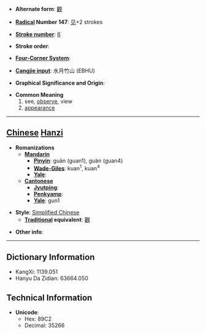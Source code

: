 * '''Alternate form''': [[觀]]

* '''[[Wiktionary:Chinese radical index| Radical]] Number 147''': [[Wiktionary:Chinese radical index 见|见]]+2 strokes

* '''[[Wiktionary:Chinese total strokes index|Stroke number]]''': [[Wiktionary:Chinese total strokes index 6|6]]

* '''Stroke order''': 

* '''[[Wiktionary:Chinese four corner index|Four-Corner System]]''': 

* '''[[Wiktionary:Chinese Cangjie index|Cangjie input]]''': 水月竹山 (EBHU)

* '''Graphical Significance and Origin''': 

* '''Common Meaning'''
*# see, [[observe]], view
*# [[appearance]]


----

== [[Chinese]] [[Hanzi]] ==

* '''Romanizations'''
** '''[[Mandarin]]'''
*** '''[[Pinyin]]''': guān (guan1), guàn (guan4)
*** '''[[Wade-Giles]]''': kuan<sup>1</sup>, kuan<sup>4</sup>
*** '''[[Yale]]''': 
** '''[[Cantonese]]'''
*** '''[[Jyutping]]''':
*** '''[[Penkyamp]]''': 
*** '''[[Yale]]''': gun1

* '''Style''': [[Simplified Chinese]] 
** '''[[Traditional Chinese|Traditional]] equivalent''': [[觀]]

* '''Other info''': 

----

== Dictionary Information ==

* KangXi: 1139.051
* Hanyu Da Zidian: 63664.050

== Technical Information ==

* '''Unicode''':
** Hex: 89C2
** Decimal: 35266